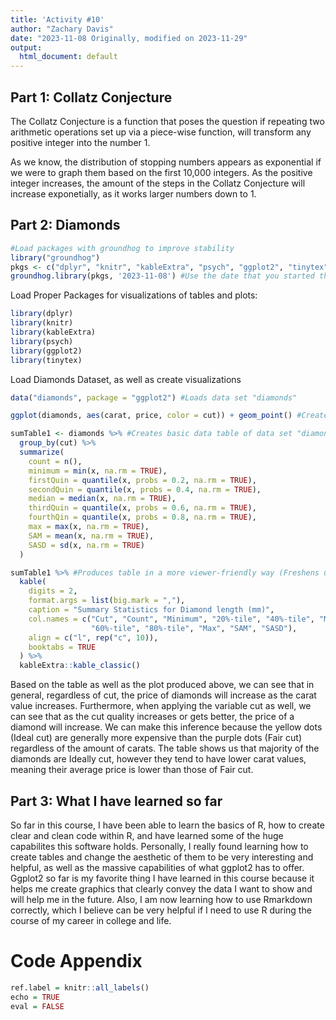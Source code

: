 ---
title: 'Activity #10'
author: "Zachary Davis"
date: "2023-11-08 Originally, modified on 2023-11-29"
output:
  html_document: default
---

## Part 1: Collatz Conjecture

The Collatz Conjecture is a function that poses the question if repeating two arithmetic operations set up via a piece-wise function, will transform any positive integer into the number 1.

As we know, the distribution of stopping numbers appears as exponential if we were to graph them based on the first 10,000 integers. As the positive integer increases, the amount of the steps in the Collatz Conjecture will increase exponetially, as it works larger numbers down to 1.


## Part 2: Diamonds

```{r loadPackages}
#Load packages with groundhog to improve stability
library("groundhog")
pkgs <- c("dplyr", "knitr", "kableExtra", "psych", "ggplot2", "tinytex")
groundhog.library(pkgs, '2023-11-08') #Use the date that you started the project here
```

Load Proper Packages for visualizations of tables and plots:
```{r, warning = FALSE, message = FALSE}
library(dplyr)
library(knitr)
library(kableExtra)
library(psych)
library(ggplot2)
library(tinytex)
```


Load Diamonds Dataset, as well as create visualizations
```{r}
data("diamonds", package = "ggplot2") #Loads data set "diamonds"

ggplot(diamonds, aes(carat, price, color = cut)) + geom_point() #Creates scatter plot of carat vs. price with cut as color

sumTable1 <- diamonds %>% #Creates basic data table of data set "diamonds"
  group_by(cut) %>%
  summarize(
    count = n(),
    minimum = min(x, na.rm = TRUE),
    firstQuin = quantile(x, probs = 0.2, na.rm = TRUE),
    secondQuin = quantile(x, probs = 0.4, na.rm = TRUE),
    median = median(x, na.rm = TRUE),
    thirdQuin = quantile(x, probs = 0.6, na.rm = TRUE),
    fourthQin = quantile(x, probs = 0.8, na.rm = TRUE),
    max = max(x, na.rm = TRUE),
    SAM = mean(x, na.rm = TRUE),
    SASD = sd(x, na.rm = TRUE)
  )

sumTable1 %>% #Produces table in a more viewer-friendly way (Freshens up table)
  kable(
    digits = 2,
    format.args = list(big.mark = ","),
    caption = "Summary Statistics for Diamond length (mm)",
    col.names = c("Cut", "Count", "Minimum", "20%-tile", "40%-tile", "Median",
                  "60%-tile", "80%-tile", "Max", "SAM", "SASD"),
    align = c("l", rep("c", 10)),
    booktabs = TRUE
  ) %>%
  kableExtra::kable_classic()
```

Based on the table as well as the plot produced above, we can see that in general, regardless of cut, the price of diamonds will increase as the carat value increases. Furthermore, when applying the variable cut as well, we can see that as the cut quality increases or gets better, the price of a diamond will increase. We can make this inference because the yellow dots (Ideal cut) are generally more expensive than the purple dots (Fair cut) regardless of the amount of carats. The table shows us that majority of the diamonds are Ideally cut, however they tend to have lower carat values, meaning their average price is lower than those of Fair cut.


## Part 3: What I have learned so far

So far in this course, I have been able to learn the basics of R, how to create clear and clean code within R, and have learned some of the huge capabilites this software holds. Personally, I really found learning how to create tables and change the aesthetic of them to be very interesting and helpful, as well as the massive capabilities of what ggplot2 has to offer. Ggplot2 so far is my favorite thing I have learned in this course because it helps me create graphics that clearly convey the data I want to show and will help me in the future. Also, I am now learning how to use Rmarkdown correctly, which I believe can be very helpful if I need to use R during the course of my career in college and life.

\newpage
# Code Appendix
``` {r codeAppedix}
ref.label = knitr::all_labels()
echo = TRUE
eval = FALSE
```


